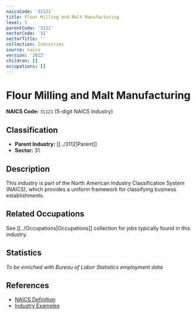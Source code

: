 ```yaml
---
naicsCode: '31121'
title: Flour Milling and Malt Manufacturing
level: 5
parentCode: '3112'
sectorCode: '31'
sectorTitle: ''
collection: Industries
source: naics
version: '2022'
children: []
occupations: []
---
```

# Flour Milling and Malt Manufacturing

**NAICS Code:** `31121` (5-digit NAICS Industry)

## Classification

- **Parent Industry:** [[../3112|Parent]]
- **Sector:** 31

## Description

This industry is part of the North American Industry Classification System (NAICS), which provides a uniform framework for classifying business establishments.

## Related Occupations

See [[../Occupations|Occupations]] collection for jobs typically found in this industry.

## Statistics

*To be enriched with Bureau of Labor Statistics employment data*

## References

- [NAICS Definition](https://www.census.gov/naics/)
- [Industry Examples](https://www.census.gov/naics/2022NAICS/)
